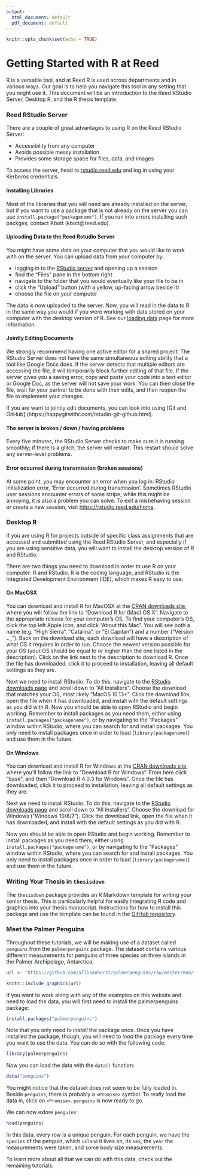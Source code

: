 ```yaml
---
output:
  html_document: default
  pdf_document: default
---
```


```r
knitr::opts_chunk$set(echo = TRUE)
```

# Getting Started with R at Reed

R is a versatile tool, and at Reed R is used across departments and in various ways. Our goal is to help you navigate this tool in any setting that you might use it. This document will be an introduction to the Reed RStudio Server, Desktop R, and the R thesis template. 

### Reed RStudio Server

There are a couple of great advantages to using R on the Reed RStudio Server:

- Accessibility from any computer
- Avoids possible messy installation
- Provides some storage space for files, data, and images

To access the server, head to [rstudio.reed.edu](https://rstudio.reed.edu) and log in using your Kerberos credentials.

#### Installing Libraries

Most of the libraries that you will need are already installed on the server, but if you want to use a package that is not already on the server you can use `install.package("packagename")`. If you run into errors installing such packges, contact Kbott (kbott@reed.edu).

#### Uploading Data to the Reed Rstudio Server

You might have some data on your computer that you would like to work with on the server. You can upload data from your computer by:

* logging in to the [RStudio server](https://rstudio.reed.edu) and opening up a session
* find the "Files" pane in the bottom right
* navigate to the folder that you would eventually like your file to be in
* click the "Upload" button (with a yellow, up-facing arrow beside it)
* choose the file on your computer

The data is now uploaded to the server. Now, you will read in the data to R in the same way you would if you were working with data stored on your computer with the desktop version of R. See our [loading data](LINK-HERE) page for more information.

#### Jointly Editing Documents

We strongly recommend having one active editor for a shared project. The RStudio Server does not have the same simultaneous editing ability that a tool like Google Docs does. If the server detects that multiple editors are accessing the file, it will temporarily block further editing of that file. If the server gives you a saving error, copy and paste your code into a text editor or Google Doc, as the server will not save your work. You can then close the file, wait for your partner to be done with their edits, and then reopen the file to implement your changes.

If you are want to jointly edit documents, you can look into using [Git and GitHub] (https://happygitwithr.com/rstudio-git-github.html).

#### The server is broken / down / having problems

Every five minutes, the RStudio Server checks to make sure it is running smoothly; if there is a glitch, the server will restart. This restart should solve any server-level problems.

#### Error occurred during transmission (broken sessions)

At some point, you may encounter an error when you log in: RStudio initialization error, ‘Error occurred during transmission’. Sometimes RStudio user sessions encounter errors of some stripe; while this might be annoying, it is also a problem you can solve. To exit a misbehaving session or create a new session, visit [https://rstudio.reed.edu/home](https://rstudio.reed.edu/home).

### Desktop R

If you are using R for projects outside of specific class assignments that are accessed and submitted using the Reed RStudio Server, and especially if you are using sensitive data, you will want to install the desktop version of R and RStudio.

There are two things you need to download in order to use R on your computer: R and RStudio. R is the coding language, and RStudio is the Integrated Development Environment (IDE), which makes R easy to use.

#### On MacOSX

You can download and install R for MacOSX at the [CRAN downloads site](https://cran.r-project.org/), where you will follow the link to "Download R for (Mac) OS X". Navigate to the appropriate release for your computer's OS. To find your computer's OS, click the top left Apple icon, and click "About this Mac". You will see both a name (e.g. "High Sierra", "Catalina", or "El Capitan") and a number ("Version __.__._"). Back on the download site, each download will have a description of what OS it requires in order to run. Choose the newest version possible for your OS (your OS should be equal to or higher than the one listed in the description). Click on the link next to the description to download R. Once the file has downloaded, click it to proceed to installation, leaving all default settings as they are.

Next we need to install RStudio. To do this, navigate to the [RStudio downloads page](https://rstudio.com/products/rstudio/download/) and scroll down to "All Installers". Choose the download that matches your OS, most likely "MacOS 10.13+". Click the download link, open the file when it has downloaded, and install with the default settings as you did with R. 
Now you should be able to open RStudio and begin working. Remember to install packages as you need them, either using `install.packages("packagename")`, or by navigating to the "Packages" window within RStudio, where you can search for and install packages. You only need to install packages once in order to load (`library(packagename)`) and use them in the future.

#### On Windows

You can download and install R for Windows at the [CRAN downloads site](https://cran.r-project.org/), where you'll follow the link to "Download R for Windows". From here click "base", and then "Download R 4.0.3 for Windows". Once the file has downloaded, click it to proceed to installation, leaving all default settings as they are.

Next we need to install RStudio. To do this, navigate to the [RStudio downloads page](https://rstudio.com/products/rstudio/download/) and scroll down to "All Installers". Choose the download for Windows ("Windows 10/8/7"). Click the download link, open the file when it has downloaded, and install with the default settings as you did with R. 

Now you should be able to open RStudio and begin working. Remember to install packages as you need them, either using `install.packages("packagename")`, or by navigating to the "Packages" window within RStudio, where you can search for and install packages. You only need to install packages once in order to load (`library(packagename)`) and use them in the future.

### Writing Your Thesis in `thesisdown`

The `thesisdown` package provides an R Markdown template for writing your senior thesis. This is particularly helpful for easily integrating R code and graphics into your thesis manuscript. Instructions for how to install this package and use the template can be found in the [GitHub repository](https://github.com/ismayc/thesisdown).

### Meet the Palmer Penguins

Throughout these tutorials, we will be making use of a dataset called `penguins` from the `palmerpenguins` package. The dataset contains various different measurements for penguins of three species on three islands in the Palmer Archipelago, Antarctica.

```r
url <- "https://github.com/allisonhorst/palmerpenguins/raw/master/man/figures/lter_penguins.png"

knitr::include_graphics(url)
```

If you want to work along with any of the examples on this website and need to load the data, you will first need to install the palmerpenguins package:

```r
install.packages("palmerpenguins")
```

Note that you only need to _install_ the package once. Once you have installed the package, though, you will need to _load_ the package every time you want to use the data. You can do so with the following code:

```r
library(palmerpenguins)
```

Now you can load the data with the `data()` function:

```r
data("penguins")
```

You might notice that the dataset does not seem to be fully loaded in. Beside `penguins`, there is probably a `<Promise>` symbol. To _really_ load the data in, click on `<Promise>`. `penguins` is now ready to go.

We can now exlore `penguins`:

```r
head(penguins)
```

In this data, every row is a unique penguin. For each penguin, we have the `species` of the penguin, which `island` it lives on, its `sex`, the `year` the measurements were taken, and some body size measurements.

To learn more about all that we can do with this data, check out the remaining tutorials.
